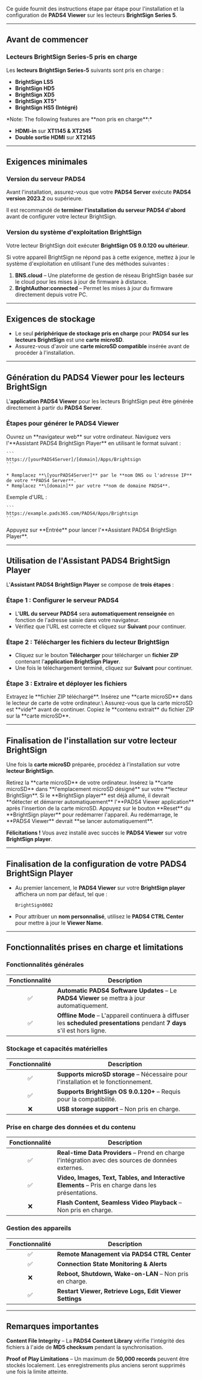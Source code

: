 Ce guide fournit des instructions étape par étape pour l'installation et la configuration de **PADS4 Viewer** sur les lecteurs **BrightSign Series 5**.

***

## **Avant de commencer**

### **Lecteurs BrightSign Series-5 pris en charge**

Les **lecteurs BrightSign Series-5** suivants sont pris en charge :

* **BrightSign LS5**
* **BrightSign HD5**
* **BrightSign XD5**
* **BrightSign XT5**\*
* **BrightSign HS5 (Intégré)**

<Warning>
  *Note: The following features are **non pris en charge**:*

  * **HDMI-in** sur **XT1145 & XT2145**
  * **Double sortie HDMI** sur **XT2145**
</Warning>

***

## **Exigences minimales**

### **Version du serveur PADS4**

Avant l'installation, assurez-vous que votre **PADS4 Server** exécute **PADS4 version 2023.2** ou supérieure.

<Note>Il est recommandé de **terminer l'installation du serveur PADS4 d'abord** avant de configurer votre lecteur BrightSign.</Note>

### **Version du système d'exploitation BrightSign**

Votre lecteur BrightSign doit exécuter **BrightSign OS 9.0.120 ou ultérieur**.

Si votre appareil BrightSign ne répond pas à cette exigence, mettez à jour le système d'exploitation en utilisant l'une des méthodes suivantes :

1. **BNS.cloud** – Une plateforme de gestion de réseau BrightSign basée sur le cloud pour les mises à jour de firmware à distance.
2. **BrightAuthor:connected** – Permet les mises à jour du firmware directement depuis votre PC.

***

## **Exigences de stockage**

* Le seul **périphérique de stockage pris en charge** pour **PADS4 sur les lecteurs BrightSign** est une **carte microSD**.
* Assurez-vous d'avoir une **carte microSD compatible** insérée avant de procéder à l'installation.

***

## **Génération du PADS4 Viewer pour les lecteurs BrightSign**

L'**application PADS4 Viewer** pour les lecteurs BrightSign peut être générée directement à partir du **PADS4 Server**.

### **Étapes pour générer le PADS4 Viewer**

<Steps>
  <Step title="Première étape">
    Ouvrez un **navigateur web** sur votre ordinateur.
  </Step>

  <Step title="Deuxième étape">
    Naviguez vers l'**Assistant PADS4 BrightSign Player** en utilisant le format suivant :

    ```
    https://[yourPADS4Server]/[domain]/Apps/Brightsign  
    ```

    * Remplacez **\[yourPADS4Server]** par le **nom DNS ou l'adresse IP** de votre **PADS4 Server**.
    * Remplacez **\[domain]** par votre **nom de domaine PADS4**.
  </Step>

  <Step title="Troisième étape">
    Exemple d'URL :

    ```
    https://example.pads365.com/PADS4/Apps/Brightsign  
    ```
  </Step>

  <Step title="Quatrième étape">
    Appuyez sur **Entrée** pour lancer l'**Assistant PADS4 BrightSign Player**.
  </Step>
</Steps>

***

## **Utilisation de l'Assistant PADS4 BrightSign Player**

L'**Assistant PADS4 BrightSign Player** se compose de **trois étapes** :

### **Étape 1 : Configurer le serveur PADS4**

* L'**URL du serveur PADS4** sera **automatiquement renseignée** en fonction de l'adresse saisie dans votre navigateur.
* Vérifiez que l'URL est correcte et cliquez sur **Suivant** pour continuer.

### **Étape 2 : Télécharger les fichiers du lecteur BrightSign**

* Cliquez sur le bouton **Télécharger** pour télécharger un **fichier ZIP** contenant l'**application BrightSign Player**.
* Une fois le téléchargement terminé, cliquez sur **Suivant** pour continuer.

### **Étape 3 : Extraire et déployer les fichiers**

<Steps>
  <Step title="Première étape">
    Extrayez le **fichier ZIP téléchargé**.
  </Step>

  <Step title="Deuxième étape">
    Insérez une **carte microSD** dans le lecteur de carte de votre ordinateur.\
    <Note>Assurez-vous que la carte microSD est **vide** avant de continuer.</Note>
  </Step>

  <Step title="Troisième étape">
    Copiez le **contenu extrait** du fichier ZIP sur la **carte microSD**.
  </Step>
</Steps>

***

## **Finalisation de l'installation sur votre lecteur BrightSign**

Une fois la **carte microSD** préparée, procédez à l'installation sur votre **lecteur BrightSign**.

<Steps>
  <Step title="Première étape">
    Retirez la **carte microSD** de votre ordinateur.
  </Step>

  <Step title="Deuxième étape">
    Insérez la **carte microSD** dans **l'emplacement microSD désigné** sur votre **lecteur BrightSign**.
  </Step>

  <Step title="Étape Trois">
    Si le **BrightSign player** est déjà allumé, il devrait **détecter et démarrer automatiquement** l'**PADS4 Viewer application** après l'insertion de la carte microSD.
  </Step>

  <Step title="Étape Quatre - *Si PADS4 Viewer ne se lance pas automatiquement*">
    Appuyez sur le bouton **Reset** du **BrightSign player** pour redémarrer l'appareil.
  </Step>

  <Step title="Étape Cinq">
    Au redémarrage, le **PADS4 Viewer** devrait **se lancer automatiquement**.
  </Step>
</Steps>

**Félicitations !** Vous avez installé avec succès le **PADS4 Viewer** sur votre **BrightSign player**.

***

## **Finalisation de la configuration de votre PADS4 BrightSign Player**

* Au premier lancement, le **PADS4 Viewer** sur votre **BrightSign player** affichera un nom par défaut, tel que :
  ```
  BrightSign0002  
  ```
* Pour attribuer un **nom personnalisé**, utilisez le **PADS4 CTRL Center** pour mettre à jour le **Viewer Name**.

***

## **Fonctionnalités prises en charge et limitations**

### **Fonctionnalités générales**

| Fonctionnalité | Description                                                                                                                 |
| :------------: | --------------------------------------------------------------------------------------------------------------------------- |
|        ✅       | **Automatic PADS4 Software Updates** – Le **PADS4 Viewer** se mettra à jour automatiquement.                                |
|        ✅       | **Offline Mode** – L'appareil continuera à diffuser les **scheduled presentations** pendant **7 days** s'il est hors ligne. |

### **Stockage et capacités matérielles**

| Fonctionnalité | Description                                                                         |
| :------------: | ----------------------------------------------------------------------------------- |
|        ✅       | **Supports microSD storage** – Nécessaire pour l'installation et le fonctionnement. |
|        ✅       | **Supports BrightSign OS 9.0.120+** – Requis pour la compatibilité.                 |
|        ❌       | **USB storage support** – Non pris en charge.                                       |

### **Prise en charge des données et du contenu**

| Fonctionnalité | Description                                                                                        |
| :------------: | -------------------------------------------------------------------------------------------------- |
|        ✅       | **Real-time Data Providers** – Prend en charge l'intégration avec des sources de données externes. |
|        ✅       | **Video, Images, Text, Tables, and Interactive Elements** – Pris en charge dans les présentations. |
|        ❌       | **Flash Content, Seamless Video Playback** – Non pris en charge.                                   |

### **Gestion des appareils**

| Fonctionnalité | Description                                             |
| :------------: | ------------------------------------------------------- |
|        ✅       | **Remote Management via PADS4 CTRL Center**             |
|        ✅       | **Connection State Monitoring & Alerts**                |
|        ❌       | **Reboot, Shutdown, Wake-on-LAN** – Non pris en charge. |
|        ✅       | **Restart Viewer, Retrieve Logs, Edit Viewer Settings** |

***

## **Remarques importantes**

<Warning> **Content File Integrity** – La **PADS4 Content Library** vérifie l'intégrité des fichiers à l'aide de **MD5 checksum** pendant la synchronisation.</Warning>

<Warning> **Proof of Play Limitations** – Un maximum de **50,000 records** peuvent être stockés localement. Les enregistrements plus anciens seront supprimés une fois la limite atteinte.</Warning>
